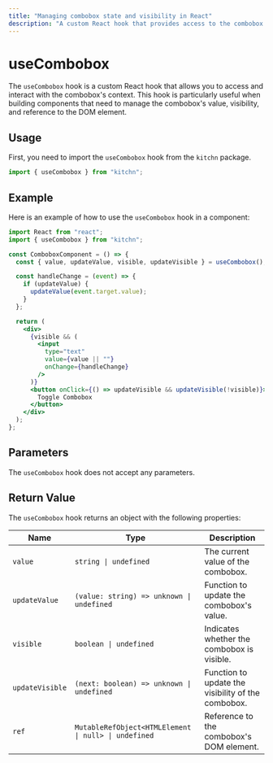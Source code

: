 ```yaml
---
title: "Managing combobox state and visibility in React"
description: "A custom React hook that provides access to the combobox's context, allowing you to manage and interact with its state and visibility."
---
```


# useCombobox

The `useCombobox` hook is a custom React hook that allows you to access and interact with the combobox's context. This hook is particularly useful when building components that need to manage the combobox's value, visibility, and reference to the DOM element.

## Usage

First, you need to import the `useCombobox` hook from the `kitchn` package.

```jsx
import { useCombobox } from "kitchn";
```

## Example

Here is an example of how to use the `useCombobox` hook in a component:

```jsx
import React from "react";
import { useCombobox } from "kitchn";

const ComboboxComponent = () => {
  const { value, updateValue, visible, updateVisible } = useCombobox();

  const handleChange = (event) => {
    if (updateValue) {
      updateValue(event.target.value);
    }
  };

  return (
    <div>
      {visible && (
        <input
          type="text"
          value={value || ""}
          onChange={handleChange}
        />
      )}
      <button onClick={() => updateVisible && updateVisible(!visible)}>
        Toggle Combobox
      </button>
    </div>
  );
};
```

## Parameters

The `useCombobox` hook does not accept any parameters.

## Return Value

The `useCombobox` hook returns an object with the following properties:

| Name | Type | Description |
| ---- | ---- | ----------- |
| `value` | `string \| undefined` | The current value of the combobox. |
| `updateValue` | `(value: string) => unknown \| undefined` | Function to update the combobox's value. |
| `visible` | `boolean \| undefined` | Indicates whether the combobox is visible. |
| `updateVisible` | `(next: boolean) => unknown \| undefined` | Function to update the visibility of the combobox. |
| `ref` | `MutableRefObject<HTMLElement \| null> \| undefined` | Reference to the combobox's DOM element. |
